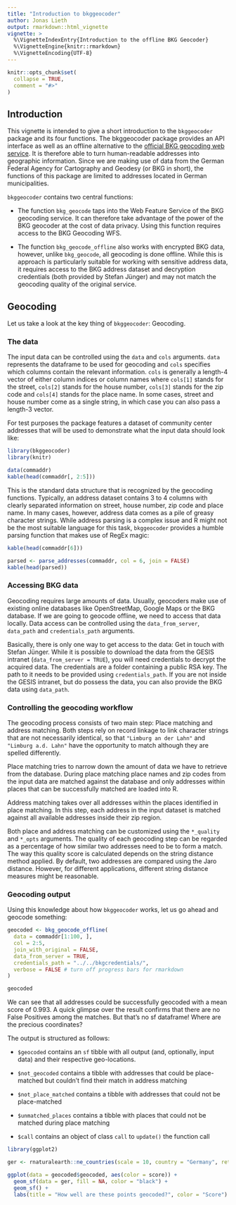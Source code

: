 ```yaml
---
title: "Introduction to bkggeocoder"
author: Jonas Lieth
output: rmarkdown::html_vignette
vignette: >
  %\VignetteIndexEntry{Introduction to the offline BKG Geocoder}
  %\VignetteEngine{knitr::rmarkdown}
  %\VignetteEncoding{UTF-8}
---
```


```r
knitr::opts_chunk$set(
  collapse = TRUE,
  comment = "#>"
)
```

## Introduction

This vignette is intended to give a short introduction to the `bkggeocoder`
package and its four functions. The bkggeocoder package provides an API
interface as well as an offline alternative to the [official BKG geocoding web service](https://gdz.bkg.bund.de/index.php/default/webanwendungen/bkg-geocoder.html).
It is therefore able to turn human-readable addresses into geographic
information. Since we are making use of data from the German Federal Agency for
Cartography and Geodesy (or BKG in short), the functions of this package are
limited to addresses located in German municipalities.

`bkggeocoder` contains two central functions:

* The function `bkg_geocode` taps into the Web Feature Service of the BKG
geocoding service. It can therefore take advantage of the power of the BKG
geocoder at the cost of data privacy. Using this function requires access to the
BKG Geocoding WFS.

* The function `bkg_geocode_offline` also works with encrypted BKG data, however,
unlike `bkg_geocode`, all geocoding is done offline. While this is approach is
particularly suitable for working with sensitive address data, it requires
access to the BKG address dataset and decryption credentials (both provided by
Stefan Jünger) and may not match the geocoding quality of the original service.


## Geocoding

Let us take a look at the key thing of `bkggeocoder`: Geocoding.

### The data

The input data can be controlled using the `data` and `cols` arguments. `data`
represents the dataframe to be used for geocoding and `cols` specifies which
columns contain the relevant information. `cols` is generally a length-4 vector
of either column indices or column names where `cols[1]` stands for the street,
`cols[2]` stands for the house number, `cols[3]` stands for the zip code and
`cols[4]` stands for the place name. In some cases, street and house number come
as a single string, in which case you can also pass a length-3 vector.

For test purposes the package features a dataset of community center addresses
that will be used to demonstrate what the input data should look like:

```r
library(bkggeocoder)
library(knitr)

data(commaddr)
kable(head(commaddr[, 2:5]))
```

This is the standard data structure that is recognized by the geocoding functions.
Typically, an address dataset contains 3 to 4 columns with clearly separated
information on street, house number, zip code and place name. In many cases,
however, address data comes as a pile of greasy character strings. While address
parsing is a complex issue and R might not be the most suitable language for
this task, `bkggeocoder` provides a humble parsing function that makes use of
RegEx magic:

```r
kable(head(commaddr[6]))
```


```r
parsed <- parse_addresses(commaddr, col = 6, join = FALSE)
kable(head(parsed))
```


### Accessing BKG data

Geocoding requires large amounts of data. Usually, geocoders make use of
existing online databases like OpenStreetMap, Google Maps or the BKG database.
If we are going to geocode offline, we need to access that data locally. Data
access can be controlled using the `data_from_server`, `data_path` and
`credentials_path` arguments.

Basically, there is only one way to get access to the data: Get in touch with
Stefan Jünger.
While it is possible to download the data from the GESIS intranet
(`data_from_server = TRUE`), you will need credentials to decrypt the acquired
data. The credentials are a folder containing a public RSA key. The path to it
needs to be provided using `credentials_path`. If you are not inside the GESIS
intranet, but do possess the data, you can also provide the BKG data using
`data_path`.


### Controlling the geocoding workflow

The geocoding process consists of two main step: Place matching and address
matching. Both steps rely on record linkage to link character strings that are
not necessarily identical, so that `"Limburg an der Lahn"` and
`"Limburg a.d. Lahn"` have the opportunity to match although they are spelled
differently.

Place matching tries to narrow down the amount of data we have to
retrieve from the database. During place matching place names and zip codes from
the input data are matched against the database and only addresses within places
that can be successfully matched are loaded into R.

Address matching takes over all addresses within the places identified in 
place matching. In this step, each address in the input dataset is matched
against all available addresses inside their zip region.

Both place and address matching can be customized using the `*_quality` and
`*_opts` arguments. The quality of each geocoding step can be regarded as a
percentage of how similar two addresses need to be to form a match. The way this
quality score is calculated depends on the string distance method applied. By
default, two addresses are compared using the Jaro distance. However, for
different applications, different string distance measures might be reasonable.


### Geocoding output

Using this knowledge about how `bkggeocoder` works, let us go ahead and geocode
something:

```r
geocoded <- bkg_geocode_offline(
  data = commaddr[1:100, ],
  col = 2:5,
  join_with_original = FALSE,
  data_from_server = TRUE,
  credentials_path = "../../bkgcredentials/",
  verbose = FALSE # turn off progress bars for rmarkdown
)

geocoded
```

We can see that all addresses could be successfully geocoded with a mean score
of 0.993. A quick glimpse over the result confirms that there are no False
Positives among the matches. But that's no sf dataframe! Where are the precious
coordinates?

The output is structured as follows:

* `$geocoded` contains an `sf` tibble with all output (and, optionally, input
data) and their respective geo-locations.

* `$not_geocoded` contains a tibble with addresses that could be
place-matched but couldn't find their match in address matching

* `$not_place_matched` contains a tibble with addresses that could not be
place-matched

* `$unmatched_places` contains a tibble with places that could not be matched
during place matching

* `$call` contains an object of class `call` to `update()` the function call

```r
library(ggplot2)

ger <- rnaturalearth::ne_countries(scale = 10, country = "Germany", returnclass = "sf")

ggplot(data = geocoded$geocoded, aes(color = score)) +
  geom_sf(data = ger, fill = NA, color = "black") +
  geom_sf() +
  labs(title = "How well are these points geocoded?", color = "Score")
```



